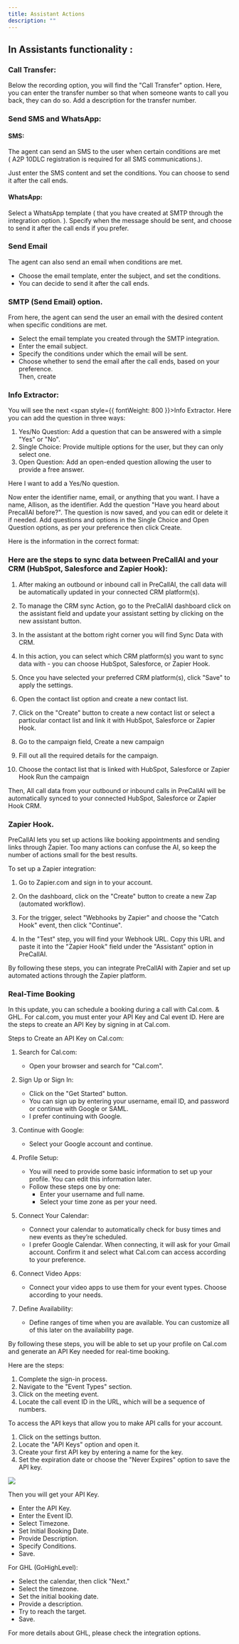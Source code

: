 ```yaml
---
title: Assistant Actions
description: ""
---
```


## In Assistants functionality :

### Call Transfer:

Below the recording option, you will find the "Call Transfer" option. Here, you can enter the transfer number so that when someone wants to call you back, they can do so.
Add a description for the transfer number.

### Send SMS and WhatsApp:

#### SMS:

The agent can send an SMS to the user when certain conditions are met<br/>
( A2P 10DLC registration is required for all SMS communications.).

Just enter the SMS content and set the conditions. You can choose to send it after the call ends.

#### WhatsApp:

Select a WhatsApp template ( that you have created at SMTP through the integration option. ). Specify when the message should be sent, and choose to send it after the call ends if you prefer.

### Send Email

The agent can also send an email when conditions are met.<br/>

- Choose the email template, enter the subject, and set the conditions.<br/>
- You can decide to send it after the call ends.

### SMTP (Send Email) option.

From here, the agent can send the user an email with the desired content when specific conditions are met.<br/>

- Select the email template you created through the SMTP integration.
- Enter the email subject.
- Specify the conditions under which the email will be sent.
- Choose whether to send the email after the call ends, based on your preference. <br/>
  Then, create

### Info Extractor:

You will see the next <span style={{ fontWeight: 800 }}>Info Extractor</span>. Here you can add the question in three ways:

1. Yes/No Question: Add a question that can be answered with a simple "Yes" or "No".
2. Single Choice: Provide multiple options for the user, but they can only select one.
3. Open Question: Add an open-ended question allowing the user to provide a free answer.

Here I want to add a Yes/No question.

Now enter the identifier name, email, or anything that you want. I have a name, Allison, as the identifier. Add the question "Have you heard about PrecallAI before?". The question is now saved, and you can edit or delete it if needed. Add questions and options in the Single Choice and Open Question options, as per your preference then click Create.

Here is the information in the correct format:

### Here are the steps to sync data between PreCallAI and your CRM (HubSpot, Salesforce and Zapier Hook):

1. After making an outbound or inbound call in PreCallAI, the call data will be automatically updated in your connected CRM platform(s).

2. To manage the CRM sync Action, go to the PreCallAI dashboard click on the assistant field and update your assistant setting by clicking on the new assistant button.

3. In the assistant at the bottom right corner you will find Sync Data with CRM.

4. In this action, you can select which CRM platform(s) you want to sync data with - you can choose HubSpot, Salesforce, or Zapier Hook.

5. Once you have selected your preferred CRM platform(s), click "Save" to apply the settings.

6. Open the contact list option and create a new contact list.

7. Click on the "Create" button to create a new contact list or select a particular contact list and link it with HubSpot, Salesforce or Zapier Hook.

8. Go to the campaign field, Create a new campaign

9. Fill out all the required details for the campaign.

10. Choose the contact list that is linked with HubSpot, Salesforce or Zapier Hook Run the campaign

Then, All call data from your outbound or inbound calls in PreCallAI will be automatically synced to your connected HubSpot, Salesforce or Zapier Hook CRM.

### Zapier Hook.

PreCallAI lets you set up actions like booking appointments and sending links through Zapier. Too many actions can confuse the AI, so keep the number of actions small for the best results.

To set up a Zapier integration:

1. Go to Zapier.com and sign in to your account.

2. On the dashboard, click on the "Create" button to create a new Zap (automated workflow).

3. For the trigger, select "Webhooks by Zapier" and choose the "Catch Hook" event, then click "Continue".

4. In the "Test" step, you will find your Webhook URL. Copy this URL and paste it into the "Zapier Hook" field under the "Assistant" option in PreCallAI.

By following these steps, you can integrate PreCallAI with Zapier and set up automated actions through the Zapier platform.

### Real-Time Booking

In this update, you can schedule a booking during a call with Cal.com. & GHL. For cal.com, you must enter your API Key and Cal event ID. Here are the steps to create an API Key by signing in at Cal.com.

Steps to Create an API Key on Cal.com:

1. Search for Cal.com:

   - Open your browser and search for "Cal.com".

2. Sign Up or Sign In:

   - Click on the "Get Started" button.
   - You can sign up by entering your username, email ID, and password or continue with Google or SAML.
   - I prefer continuing with Google.

3. Continue with Google:

   - Select your Google account and continue.

4. Profile Setup:

   - You will need to provide some basic information to set up your profile. You can edit this information later.
   - Follow these steps one by one:
     - Enter your username and full name.
     - Select your time zone as per your need.

5. Connect Your Calendar:

   - Connect your calendar to automatically check for busy times and new events as they’re scheduled.
   - I prefer Google Calendar. When connecting, it will ask for your Gmail account. Confirm it and select what Cal.com can access according to your preference.

6. Connect Video Apps:

   - Connect your video apps to use them for your event types. Choose according to your needs.

7. Define Availability:
   - Define ranges of time when you are available. You can customize all of this later on the availability page.

By following these steps, you will be able to set up your profile on Cal.com and generate an API Key needed for real-time booking.

Here are the steps:

1. Complete the sign-in process.
2. Navigate to the "Event Types" section.
3. Click on the meeting event.
4. Locate the call event ID in the URL, which will be a sequence of numbers.

To access the API keys that allow you to make API calls for your account.

1. Click on the settings button.
2. Locate the "API Keys" option and open it.
3. Create your first API key by entering a name for the key.
4. Set the expiration date or choose the "Never Expires" option to save the API key.

<Frame>
  <img src="/images/calcom.gif" style={{ borderRadius: "0.5rem" }} />
</Frame>

Then you will get your API Key.

- Enter the API Key.
- Enter the Event ID.
- Select Timezone.
- Set Initial Booking Date.
- Provide Description.
- Specify Conditions.
- Save.

For GHL (GoHighLevel):

- Select the calendar, then click "Next."
- Select the timezone.
- Set the initial booking date.
- Provide a description.
- Try to reach the target.
- Save.

For more details about GHL, please check the integration options.
